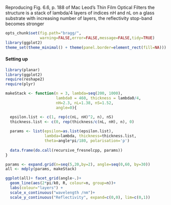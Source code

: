 Reproducing Fig. 6.6, p. 188 of Mac Leod's Thin Film Optical Filters
the structure is a stack of lambda/4 layers of indices nH and nL on a glass substrate with increasing number of layers, the reflectivity stop-band becomes stronger

```r
opts_chunk$set(fig.path="bragg/",
               warning=FALSE,error=FALSE,message=FALSE,tidy=TRUE)
library(ggplot2)
theme_set(theme_minimal() + theme(panel.border=element_rect(fill=NA)))
```

#### Setting up

```r
library(planar)
library(ggplot2)
require(reshape2)
require(plyr)

makeStack <- function(n = 3, lambda=seq(200, 1000),
                      lambda0 = 460, thickness = lambda0/4, 
                      nH=2.3, nL=1.38, nS=1.52,
                      angle=0){

  epsilon.list <- c(1, rep(c(nL, nH)^2, n), nS)
  thickness.list <- c(0, rep(thickness/c(nL, nH), n), 0)
  
  params <- list(epsilon=as.list(epsilon.list),
                 lambda=lambda, thickness=thickness.list,
                 theta=angle*pi/180, polarisation='p')
  
  data.frame(do.call(recursive_fresnelcpp, params))
}
```

```r

params <- expand.grid(n=seq(5,20,by=2), angle=seq(0,60, by=30))
all <- mdply(params, makeStack)

ggplot(all)+ facet_grid(angle~.)+
  geom_line(aes(2*pi/k0, R, colour=n, group=n))+
  labs(colour="layers") +
  scale_x_continuous("wavelength /nm")+
  scale_y_continuous("Reflectivity", expand=c(0,0), lim=c(0,1))

```
